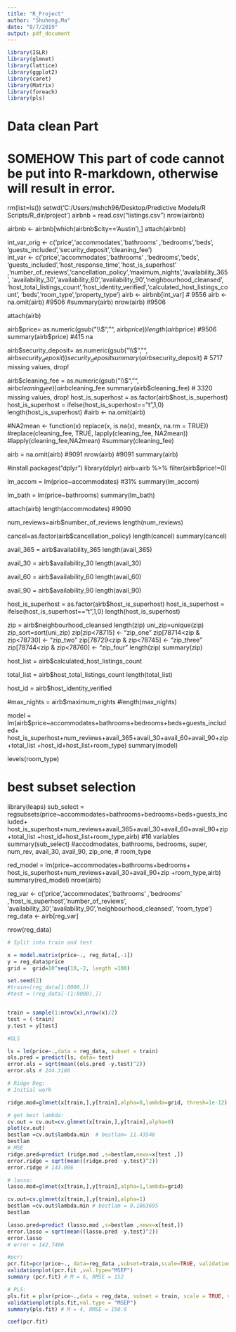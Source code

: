 ```yaml
---
title: "R_Project"
author: "Shuheng.Ma"
date: "8/7/2019"
output: pdf_document
---
```



```r
library(ISLR)
library(glmnet)
library(lattice)
library(ggplot2)
library(caret)
library(Matrix)
library(foreach)
library(pls)
```


# Data clean Part
# SOMEHOW This part of code cannot be put into R-markdown, otherwise will result in error.

rm(list=ls())
setwd('C:/Users/mshch96/Desktop/Predictive Models/R Scripts/R_dir/project')
airbnb = read.csv("listings.csv")
nrow(airbnb)

airbnb <- airbnb[which(airbnb$city=='Austin'),]
attach(airbnb)

int_var_orig <- c('price','accommodates','bathrooms' ,'bedrooms','beds',
                  'guests_included','security_deposit','cleaning_fee')  
int_var <- c('price','accommodates','bathrooms' ,'bedrooms','beds',
             'guests_included','host_response_time','host_is_superhost'
             ,'number_of_reviews','cancellation_policy','maximum_nights','availability_365',
             'availability_30','availability_60','availability_90','neighbourhood_cleansed',
             'host_total_listings_count','host_identity_verified','calculated_host_listings_count',
             'beds','room_type','property_type')
airb <- airbnb[int_var] # 9556
airb <- na.omit(airb) #9506
#summary(airb)
nrow(airb) #9506

attach(airb)

airb$price= as.numeric(gsub("\\$", "", airb$price))
length(airb$price) #9506
summary(airb$price) #415 na 

airb$security_deposit= as.numeric(gsub("\\$", "", airb$security_deposit))
security_deposit
summary(airb$security_deposit) # 5717 missing values, drop! 

airb$cleaning_fee = as.numeric(gsub("\\$", "", airb$cleaning_fee))
airb$cleaning_fee
summary(airb$cleaning_fee) # 3320 missing values, drop! 
host_is_superhost = as.factor(airb$host_is_superhost)
host_is_superhost = ifelse(host_is_superhost=="t",1,0)
length(host_is_superhost)
#airb <- na.omit(airb)

#NA2mean <- function(x) replace(x, is.na(x), mean(x, na.rm = TRUE))
#replace(cleaning_fee, TRUE, lapply(cleaning_fee, NA2mean))
#lapply(cleaning_fee,NA2mean)
#summary(cleaning_fee)

airb = na.omit(airb) #9091
nrow(airb) #9091
summary(airb)


#install.packages("dplyr")
library(dplyr)
airb=airb %>% filter(airb$price!=0)

lm_accom = lm(price~accommodates) #31% 
summary(lm_accom)

lm_bath = lm(price~bathrooms)
summary(lm_bath)


attach(airb)
length(accommodates) #9090



num_reviews=airb$number_of_reviews
length(num_reviews)

cancel=as.factor(airb$cancellation_policy)
length(cancel)
summary(cancel)

avail_365 = airb$availability_365
length(avail_365)

avail_30 = airb$availability_30
length(avail_30)

avail_60 = airb$availability_60
length(avail_60)

avail_90 = airb$availability_90
length(avail_90)

host_is_superhost = as.factor(airb$host_is_superhost)
host_is_superhost = ifelse(host_is_superhost=="t",1,0)
length(host_is_superhost)

zip = airb$neighbourhood_cleansed
length(zip)
uni_zip=unique(zip)
zip_sort=sort(uni_zip)
zip[zip<78715] <- "zip_one"
zip[78714<zip & zip<78730] <- "zip_two" 
zip[78729<zip & zip<78745] <- "zip_three"
zip[78744<zip & zip<78760] <- "zip_four"
length(zip)
summary(zip)


host_list = airb$calculated_host_listings_count

total_list = airb$host_total_listings_count
length(total_list)

host_id = airb$host_identity_verified

#max_nights = airb$maximum_nights
#length(max_nights)

model = lm(airb$price~accommodates+bathrooms+bedrooms+beds+guests_included+
             host_is_superhost+num_reviews+avail_365+avail_30+avail_60+avail_90+zip+total_list
           +host_id+host_list+room_type)
summary(model)

levels(room_type)


# best subset selection
library(leaps)
sub_select = regsubsets(price~accommodates+bathrooms+bedrooms+beds+guests_included+
                          host_is_superhost+num_reviews+avail_365+avail_30+avail_60+avail_90+zip+total_list
                        +host_id+host_list+room_type,airb) #16 variables 
summary(sub_select)
#accodmodates, bathrooms, bedrooms, super, num_rev, avail_30, avail_90, zip_one, 
# room_type 

red_model = lm(price~accommodates+bathrooms+bedrooms+
                 host_is_superhost+num_reviews+avail_30+avail_90+zip
               +room_type,airb)
summary(red_model) 
nrow(airb)


############################################################################
reg_var <- c('price','accommodates','bathrooms' ,'bedrooms'
             ,'host_is_superhost','number_of_reviews',
             'availability_30','availability_90','neighbourhood_cleansed',
             'room_type')
reg_data <- airb[reg_var]

nrow(reg_data)




```r
# Split into train and test

x = model.matrix(price~., reg_data[,-1])
y = reg_data$price
grid =  grid=10^seq(10,-2, length =100)

set.seed(2)
#train=(reg_data[1:8000,])
#test = (reg_data[-(1:8000),])


train = sample(1:nrow(x),nrow(x)/2)
test = (-train)
y.test = y[test]
```

```r
#OLS

ls = lm(price~.,data = reg_data, subset = train)
ols.pred = predict(ls, data= test)
error.ols = sqrt(mean((ols.pred -y.test)^2))
error.ols # 244.3186
```





```r

# Ridge Reg:
# Initial work

ridge.mod=glmnet(x[train,],y[train],alpha=0,lambda=grid, thresh=1e-12)

# get best lambda:
cv.out = cv.out=cv.glmnet(x[train,],y[train],alpha=0)
plot(cv.out)
bestlam =cv.out$lambda.min  # bestlam= 11.43546
bestlam
# MSE
ridge.pred=predict (ridge.mod ,s=bestlam,newx=x[test ,])
error.ridge = sqrt(mean((ridge.pred -y.test)^2))
error.ridge # 143.096
```


```r

# lasso:
lasso.mod=glmnet(x[train,],y[train],alpha=1,lambda=grid)

cv.out=cv.glmnet(x[train,],y[train],alpha=1)
bestlam =cv.out$lambda.min # bestlam = 0.1863695
bestlam

lasso.pred=predict (lasso.mod ,s=bestlam ,newx=x[test,])
error.lasso = sqrt(mean((lasso.pred -y.test)^2)) 
error.lasso
# error = 142.7406

```


```r


#pcr:
pcr.fit=pcr(price~., data=reg_data ,subset=train,scale=TRUE, validation="CV")
validationplot(pcr.fit ,val.type="MSEP")
summary (pcr.fit) # M = 6, RMSE = 152          
```


```r

# PLS:
pls.fit = plsr(price~.,data = reg_data, subset = train, scale = TRUE, validation = "CV")
validationplot(pls.fit,val.type = "MSEP")
summary(pls.fit) # M = 4, RMSE = 150.9    

coef(pcr.fit)
```


